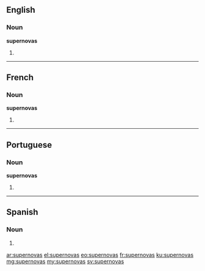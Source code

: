 ==English==

===Noun===
'''supernovas'''

# {{plural of|supernova}}

----

==French==

===Noun===
'''supernovas''' {{f}}

# {{plural of|supernova|lang=fr}}

----

==Portuguese==

===Noun===
'''supernovas''' {{f}}

# {{plural of|supernova|lang=pt}}

----

==Spanish==

===Noun===
{{head|es|noun form|g=m|g2=p}}

# {{plural of|lang=es|[[supernova]]|nocat=1}}

[[ar:supernovas]]
[[el:supernovas]]
[[eo:supernovas]]
[[fr:supernovas]]
[[ku:supernovas]]
[[mg:supernovas]]
[[my:supernovas]]
[[sv:supernovas]]